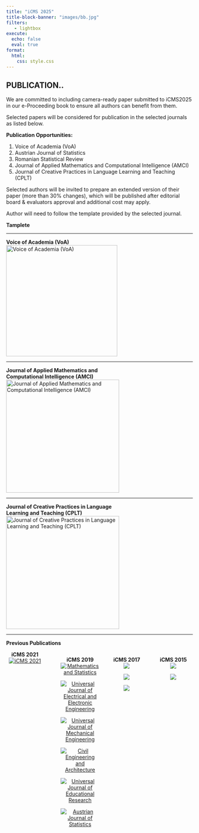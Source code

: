 ```yaml
---
title: "iCMS 2025"
title-block-banner: "images/bb.jpg"
filters:
   - lightbox
execute:
  echo: false
  eval: true
format:
  html:
    css: style.css
---
```



## PUBLICATION..

We are committed to including camera-ready paper submitted to iCMS2025 in our e-Proceeding book to ensure all authors can benefit from them.

Selected papers will be considered for publication in the selected journals as listed below.

**Publication Opportunities:**

1. Voice of Academia (VoA)\
2. Austrian Journal of Statistics \
3. Romanian Statistical Review\
4. Journal of Applied Mathematics and Computational Intelligence (AMCI)\
5. Journal of Creative Practices in Language Learning and Teaching (CPLT)\

Selected authors will be invited to prepare an extended version of their paper (more than 30% changes), which will be published after editorial board & evaluators approval and additional cost may apply.

Author will need to follow the template provided by the selected journal.\

**Tamplete**\

---

 **Voice of Academia (VoA)**\
![Voice of Academia (VoA)](images/voa.png){width=300px}

---

**Journal of Applied Mathematics and**\
**Computational Intelligence (AMCI)**\
![Journal of Applied Mathematics and Computational Intelligence (AMCI)](images/AMCI.jpeg){width=305px}

---

**Journal of Creative Practices in Language **\
**Learning and Teaching (CPLT)**\
![Journal of Creative Practices in Language Learning and Teaching (CPLT)](images/CPLT.jpg){width=305px}

---

**Previous Publications**

::: {.columns}

::: {.column width="24%"}
<center>
**iCMS 2021**\
[![iCMS 2021](images/pubs/icms2021.png)](https://36f92a07-7496-48b7-b8c5-d4b3a7a690bd.filesusr.com/ugd/9483e7_fa3419ecd9a748208fc6b7e8d5421225.pdf){target="_blank"}
</center>
:::

::: {.column width="1%"}

:::

::: {.column width="25%"}
<center>
**iCMS 2019**\
[![Mathematics and Statistics](images/pubs/icms2019_1.gif)](http://www.hrpub.org/journals/jour_info.php?id=34){target="_blank"}\

[![Universal Journal of Electrical and Electronic Engineering](images/pubs/icms2019_2.gif)](http://www.hrpub.org/journals/jour_archive.php?id=49){target="_blank"}\

[![Universal Journal of Mechanical Engineering](images/pubs/icms2019_3.gif)](http://www.hrpub.org/journals/jour_archive.php?id=51){target="_blank"}\

[![Civil Engineering and Architecture](images/pubs/icms2019_4.gif)](http://www.hrpub.org/journals/jour_archive.php?id=48&iid=1431){target="_blank"}\

[![Universal Journal of Educational Research](images/pubs/icms2019_5.gif)](http://www.hrpub.org/journals/jour_info.php?id=95){target="_blank"}\

[![Austrian Journal of Statistics](images/pubs/icms2019_6.gif)](https://www.ajs.or.at/index.php/ajs){target="_blank"}\
</center>
:::

::: {.column width="25%"}
<center>
**iCMS 2017**\
[![](images/pubs/icms2017_1.png)](https://www.springer.com/gp/book/9789811372780){target="_blank"}\

![](images/pubs/icms2017_2.png)\

![](images/pubs/icms2017_3.png)\
</center>
:::

::: {.column width="25%"}
<center>
**iCMS 2015**\
![](images/pubs/icms2015_1.png)\

![](images/pubs/icms2015_2.png)\
</center>
:::

:::

